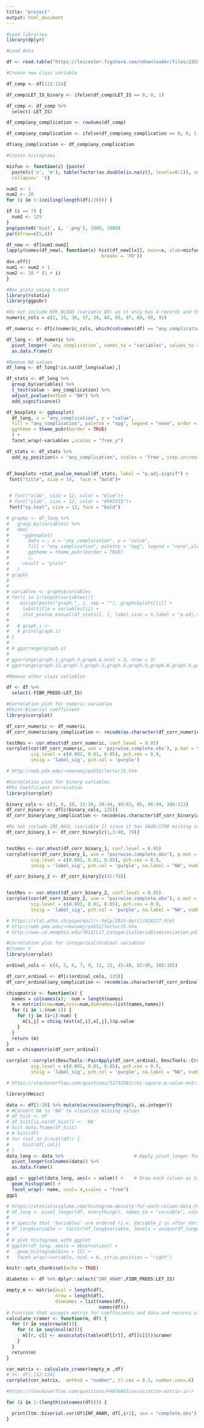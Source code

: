 ```yaml
---
title: "project"
output: html_document
---
```


```r
#Load libraries
library(dplyr)

#Load data

df <- read.table("https://leicester.figshare.com/ndownloader/files/23581310", sep = ",", header = TRUE, stringsAsFactors = FALSE)

#Create new class variable

df_comp <- df[113:124]

df_comp$LET_IS_binary <- ifelse(df_comp$LET_IS == 0, 0, 1)

df_comp <- df_comp %>%
  select(-LET_IS)

df_comp$any_complication <- rowSums(df_comp)

df_comp$any_complication <- ifelse(df_comp$any_complication == 0, 0, 1)

df$any_complication <- df_comp$any_complication

```

```r
#Create histograms 

misfun <- function(z) {paste(
  paste(c('n', 'm'), table(factor(as.double(is.na(z)), levels=0:1)), sep=':'), 
  collapse=' ')}

num1 <- 1
num2 <- 20
for (i in 1:(ceiling(length(df)/20))) {

if (i == 7) {
  num2 <- 125
}
png(paste0('hist', i, '.png'), 1000, 1000)
par(mfrow=c(5,4))

df_new <- df[num1:num2]
lapply(names(df_new), function(x) hist(df_new[[x]], main=x, xlab=misfun(df_new[x]),  cex.lab=1.5, cex.axis=1.5, cex.main = 1.5, cex.sub=1.5,
                                   breaks = 'FD'))
dev.off()
num1 <- num2 + 1
num2 <- 20 * (1 + i)
}
```

```r
#Box plots using t-test
library(rstatix)
library(ggpubr)

#Do not include KFK_BLOOD (variable 89) as it only has 4 records and the rest are missing values
numeric_cols = c(2, 35, 36, 37, 38, 84, 86, 87, 88, 90, 91)

df_numeric <- df[c(numeric_cols, which(colnames(df) == "any_complication"))]

df_long <- df_numeric %>%
  pivot_longer(-`any_complication`, names_to = "variables", values_to = "value") %>%
  as.data.frame()

#Remove NA values
df_long <- df_long[!is.na(df_long$value),]

df_stats <- df_long %>%
  group_by(variables) %>%
  t_test(value ~ any_complication) %>%
  adjust_pvalue(method = "BH") %>%
  add_significance()

df_boxplots <- ggboxplot(
  df_long, x = "any_complication", y = "value",
  fill = "any_complication", palette = "npg", legend = "none", order = NULL,
  ggtheme = theme_pubr(border = TRUE)
  ) +
  facet_wrap(~variables ,scales = "free_y") 

df_stats <- df_stats %>% 
  add_xy_position(x = "any_complication", scales = 'free', step.increase = 1) 


df_boxplots +stat_pvalue_manual(df_stats, label = "p.adj.signif") + 
 font("title", size = 14,  face = "bold")+
 

 # font("xlab", size = 12, color = "blue")+
 # font("ylab", size = 12, color = "#993333")+
 font("xy.text", size = 12, face = "bold") 

# graphs <- df_long %>%
#   group_by(variables) %>%
#   doo(
#     ~ggboxplot(
#       data =., x = "any_complication", y = "value",
#       fill = "any_complication", palette = "npg", legend = "none",xlab = FALSE, ylab = FALSE,
#       ggtheme = theme_pubr(border = TRUE)
#       ),
#     result = "plots"
#   )
# graphs
# 
# 
# variables <- graphs$variables
# for(i in 1:length(variables)){
#    assign(paste("graph.", i, sep = ""), graphs$plots[[i]] +
#     labs(title = variables[i]) +
#     stat_pvalue_manual(df_stats[i, ], label.size = 5,label = "p.adj.signif"))
#   
#   # graph_i <- 
#   # print(graph.i)
# }
# 
# # ggarrange(graph.1)
# 
# ggarrange(graph.1,graph.3,graph.6,ncol = 3, nrow = 3)
# ggarrange(graph.11,graph.7,graph.2,graph.4,graph.5,graph.8,graph.9,graph.10, ncol = 4, nrow = 3)

```


```r
#Remove other class variables

df <- df %>%
  select(-FIBR_PREDS:LET_IS)

```

```r
#Correlation plot for numeric variables
#Point-Biserial coefficient
library(corrplot)

df_corr_numeric <- df_numeric 
df_corr_numeric$any_complication <- recode(as.character(df_corr_numeric$any_complication), 'FALSE' = 0, 'TRUE' = 1)

testRes <- cor.mtest(df_corr_numeric, conf.level = 0.95)
corrplot(cor(df_corr_numeric, use = 'pairwise.complete.obs'), p.mat = testRes$p, method = "color", diag = FALSE, type = 'upper',
         sig.level = c(0.001, 0.01, 0.05), pch.cex = 0.9, 
         insig = 'label_sig', pch.col = 'purple')

# http://web.pdx.edu/~newsomj/pa551/lectur15.htm

```
```r
#Correlation plot for binary variables
#Phi Coefficient correlation
library(corrplot)

binary_cols <- c(3, 8, 10, 13:34, 39:44, 49:83, 85, 96:99, 106:112)
df_corr_binary <- df[c(binary_cols, 125)]
df_corr_binary$any_complication <- recode(as.character(df_corr_binary$any_complication), 'FALSE' = 0, 'TRUE' = 1)

#Do not include IBS_NASL (variable 2) since it has 1628/1700 missing values
df_corr_binary_1 <- df_corr_binary[c(1,3:40, 79)]


testRes <- cor.mtest(df_corr_binary_1, conf.level = 0.95)
corrplot(cor(df_corr_binary_1, use = "pairwise.complete.obs"), p.mat = testRes$p, method = "color", diag = FALSE, type = 'upper',
         sig.level = c(0.001, 0.01, 0.05), pch.cex = 0.9, 
         insig = 'label_sig', pch.col = 'purple', na.label = "NA", number.cex = 0.5, tl.cex = 0.8)

df_corr_binary_2 <- df_corr_binary[c(41:79)]


testRes <- cor.mtest(df_corr_binary_2, conf.level = 0.95)
corrplot(cor(df_corr_binary_2, use = "pairwise.complete.obs"), p.mat = testRes$p, method = "color", diag = FALSE, type = 'upper',
         sig.level = c(0.001, 0.01, 0.05), pch.cex = 0.9, 
         insig = 'label_sig', pch.col = 'purple', na.label = "NA", number.cex = 0.5, tl.cex = 0.8)

# https://stat.ethz.ch/pipermail/r-help/2015-April/428127.html
# http://web.pdx.edu/~newsomj/pa551/lectur15.htm
# http://www.ce.memphis.edu/7012/L17_CategoricalVariableAssociation.pdf
```

```r
#Correlation plot for categorical/ordinal variables
#Cramer V
library(corrplot)

ordinal_cols <- c(4, 5, 6, 7, 9, 11, 12, 45:48, 92:95, 100:105)

df_corr_ordinal <- df[c(ordinal_cols, 125)]
df_corr_ordinal$any_complication <- recode(as.character(df_corr_ordinal$any_complication), 'FALSE' = 0, 'TRUE' = 1)

chisqmatrix <- function(x) {
  names = colnames(x);  num = length(names)
  m = matrix(nrow=num,ncol=num,dimnames=list(names,names))
  for (i in 1:(num-1)) {
    for (j in (i+1):num) {
      m[i,j] = chisq.test(x[,i],x[,j],)$p.value
    }
  }
  return (m)
}
mat = chisqmatrix(df_corr_ordinal)

corrplot::corrplot(DescTools::PairApply(df_corr_ordinal, DescTools::CramerV), p.mat = mat, method = 'color', diag = FALSE, type = 'upper',
         sig.level = c(0.001, 0.01, 0.05), pch.cex = 0.9, 
         insig = 'label_sig', pch.col = 'purple', na.label = "NA", number.cex = 0.5, tl.cex = 0.8)

# https://stackoverflow.com/questions/32732582/chi-square-p-value-matrix-in-r
```

```r
library(Hmisc)

data <- df[1:20] %>% mutate(across(everything(), as.integer))
# #Convert NA to "NA" to visualize missing values 
# df_hist <- df
# df_hist[is.na(df_hist)] <- 'NA'
# hist.data.frame(df_hist)
# # hist(df)
# for (col in 2:ncol(df)) {
#     hist(df[,col])
# }
data_long <- data %>%                          # Apply pivot_longer function
  pivot_longer(colnames(data)) %>% 
  as.data.frame()

ggp1 <- ggplot(data_long, aes(x = value)) +    # Draw each column as histogram
  geom_histogram() +
  facet_wrap(~ name, ncol= 4,scales = "free")
ggp1

# https://statisticsglobe.com/histogram-density-for-each-column-data-frame-r
# df_long <- pivot_longer(df, everything(), names_to = "variable", values_to = "observation")
# 
# # specify that 'Variables' are ordered (i.e. Variable_2 is after Variable_1)
# df_long$variable <- factor(df_long$variable, levels = unique(df_long$variable), ordered = TRUE)
# 
# # plot histograms with ggplot
# ggplot(df_long, aes(x = observation)) +
#   geom_histogram(bins = 15) +
#   facet_wrap(~variable, ncol = 6, strip.position = "right")
```

```r
knitr::opts_chunk$set(echo = TRUE)

diabetes <- df %>% dplyr::select("INF_ANAM",FIBR_PREDS:LET_IS)

empty_m <- matrix(ncol = length(df),
                  nrow = length(df),
                  dimnames = list(names(df), 
                                  names(df)))
# Function that accepts matrix for coefficients and data and returns a correlation matrix
calculate_cramer <- function(m, df) {
  for (r in seq(nrow(m))){
    for (c in seq(ncol(m))){
      m[[r, c]] <- assocstats(table(df[[r]], df[[c]]))$cramer
    }
  }
  return(m)
}

cor_matrix <- calculate_cramer(empty_m ,df)
# z<- df[,112:124]
corrplot(cor_matrix,  method = "number", tl.cex = 0.5, number.cex=.8)

#https://stackoverflow.com/questions/44070853/association-matrix-in-r
```
```r
for (i in 1:(length(colnames(df)))) {

  print(ltm::biserial.cor(df$INF_ANAM, df[,i+1], use = "complete.obs"))
}
```